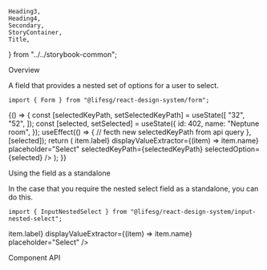    Heading3,
    Heading4,
    Secondary,
    StoryContainer,
    Title,
} from "../../storybook-common";

<Meta title="Form/NestedSelect" component={Form.NestedSelect} />

<Title>Form.NestedSelect</Title>

<Secondary>Overview</Secondary>

A field that provides a nested set of options for a user to select.

```tsx
import { Form } from "@lifesg/react-design-system/form";
```

<Canvas>
    <Story name="NestedSelect">
        {() => {
            const [selectedKeyPath, setSelectedKeyPath] = useState([
                "32",
                "52",
            ]);
            const [selected, setSelected] = useState({
                id: 402,
                name: "Neptune room",
            });
            useEffect(() => {
                // fecth new selectedKeyPath from api query
            }, [selected]);
            return (
                <StoryContainer>
                    <Container>
                        <Form.NestedSelect
                            label="This is the nested selected field"
                            options={options}
                            listExtractor={(item) => item.label}
                            displayValueExtractor={(item) => item.name}
                            placeholder="Select"
                            selectedKeyPath={selectedKeyPath}
                            selectedOption={selected}
                        />
                    </Container>
                </StoryContainer>
            );
        }}
    </Story>
</Canvas>

<Heading3>Using the field as a standalone</Heading3>

In the case that you require the nested select field as a standalone, you can do this.

```tsx
import { InputNestedSelect } from "@lifesg/react-design-system/input-nested-select";
```

<Preview>
    <Story name="Standalone usage">
        <StoryContainer>
            <Container>
                <InputNestedSelect
                    options={options}
                    listExtractor={(item) => item.label}
                    displayValueExtractor={(item) => item.name}
                    placeholder="Select"
                />
            </Container>
        </StoryContainer>
    </Story>
</Preview>

<Secondary>Component API</Secondary>

<PropsTable />

